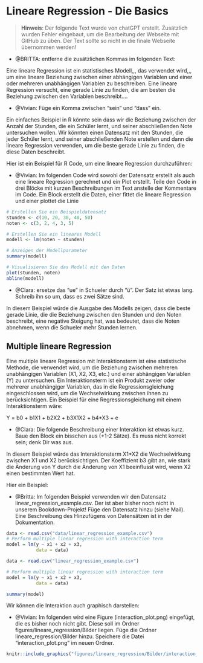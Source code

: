 # Lineare Regression - Die Basics

> **Hinweis**: Der folgende Text wurde von chatGPT erstellt. Zusätzlich wurden Fehler
eingebaut, um die Bearbeitung der Webseite mit GitHub zu üben. Der Text sollte so nicht
in die finale Webseite übernommen werden!

- @BRITTA: entferne die zusätzlichen Kommas im folgenden Text:

Eine lineare Regression ist ein statistisches Modell,,, das verwendet wird,,, um eine lineare Beziehung zwischen einer abhängigen Variablen und einer oder mehreren unabhängigen Variablen zu beschreiben. Eine lineare Regression versucht, eine gerade Linie zu finden, die am besten die Beziehung zwischen den Variablen beschreibt....

- @Vivian: Füge ein Komma zwischen "sein" und "dass" ein.

Ein einfaches Beispiel in R könnte sein dass wir die Beziehung zwischen der Anzahl der Stunden, die ein Schüler lernt, und seiner abschließenden Note untersuchen wollen. Wir könnten einen Datensatz mit den Stunden, die jeder Schüler lernt, und seiner abschließenden Note erstellen und dann die lineare Regression verwenden, um die beste gerade Linie zu finden, die diese Daten beschreibt.

Hier ist ein Beispiel für R Code, um eine lineare Regression durchzuführen:

- @Vivian: Im folgenden Code wird sowohl der Datensatz erstellt als auch eine
lineare Regression gerechnet und ein Plot erstellt. Teile den Code in drei Blöcke
mit kurzen Beschreibungen im Text anstelle der Kommentare im Code. Ein Block erstellt
die Daten, einer fittet die lineare Regression und einer plottet die Linie

```{r}
# Erstellen Sie ein Beispieldatensatz
stunden <- c(10, 20, 30, 40, 50)
noten <- c(3, 2, 4, 3, 5)

# Erstellen Sie ein lineares Modell
modell <- lm(noten ~ stunden)

# Anzeigen der Modellparameter
summary(modell)

# Visualisieren Sie das Modell mit den Daten
plot(stunden, noten)
abline(modell)
```

- @Clara: ersetze das "ue" in Schueler durch "ü". Der Satz ist etwas lang. Schreib ihn so um, dass es zwei Sätze sind.

In diesem Beispiel würde die Ausgabe des Modells zeigen, dass die beste gerade Linie, die die Beziehung zwischen den Stunden und den Noten beschreibt, eine negative Steigung hat, was bedeutet, dass die Noten abnehmen, wenn die Schueler mehr Stunden lernen.

## Multiple lineare Regression

Eine multiple lineare Regression mit Interaktionsterm ist eine statistische Methode, die verwendet wird, um die Beziehung zwischen mehreren unabhängigen Variablen (X1, X2, X3, etc.) und einer abhängigen Variablen (Y) zu untersuchen. Ein Interaktionsterm ist ein Produkt zweier oder mehrerer unabhängiger Variablen, das in die Regressionsgleichung eingeschlossen wird, um die Wechselwirkung zwischen ihnen zu berücksichtigen. Ein Beispiel für eine Regressionsgleichung mit einem Interaktionsterm wäre:

Y = b0 + b1X1 + b2X2 + b3X1X2 + b4*X3 + e

- @Clara: Die folgende Beschreibung einer Interaktion ist etwas kurz. Baue den Block ein bisschen aus (+1-2 Sätze). Es muss nicht korrekt sein; denk Dir was aus.

In diesem Beispiel würde das Interaktionsterm X1*X2 die Wechselwirkung zwischen X1 und X2 berücksichtigen. Der Koeffizient b3 gibt an, wie stark die Änderung von Y durch die Änderung von X1 beeinflusst wird, wenn X2 einen bestimmten Wert hat.

Hier ein Beispiel:

- @Britta: Im folgenden Beispiel verwenden wir den Datensatz linear_regression_example.csv. Der ist aber bisher noch nicht in unserem Bookdown-Projekt! Füge den Datensatz hinzu (siehe Mail). Eine Beschreibung des Hinzufügens von Datensätzen ist in der Dokumentation.  

```{r, echo=FALSE}
data <- read.csv("data/linear_regression_example.csv")
# Perform multiple linear regression with interaction term
model = lm(y ~ x1 + x2 + x3, 
           data = data)
```


```{r, eval = FALSE}
data <- read.csv("linear_regression_example.csv")

# Perform multiple linear regression with interaction term
model = lm(y ~ x1 + x2 + x3, 
           data = data)
```
```{r}
summary(model)
```

Wir können die Interaktion auch graphisch darstellen:

- @Vivian: Im folgenden wird eine Figure (interaction_plot.png) eingefügt, die es bisher noch nicht gibt. Diese soll im Ordner figures/lineare_regression/Bilder liegen. Füge die Ordner lineare_regression/Bilder hinzu. Speichere die Datei "interaction_plot.png" im neuen Ordner.

```{r, out.width = "500px", echo=FALSE, fig.align='center'}
knitr::include_graphics("figures/lineare_regression/Bilder/interaction_plot.png")
```

